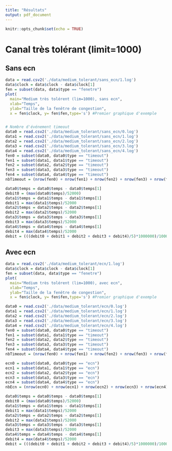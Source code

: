 ```yaml
---
title: "Résultats"
output: pdf_document
---
```


```r
knitr::opts_chunk$set(echo = TRUE)
```

# Canal très tolérant (limit=1000)

## Sans ecn

```r
data = read.csv2('./data/medium_tolerant/sans_ecn/1.log')
data$clock = data$clock - data$clock[1]
fen = subset(data, data$type == "fenetre")
plot(
  main="Medium très tolérent (lim=1000), sans ecn",
  xlab="Temps",
  ylab="Taille de la fenêtre de congestion",
  x = fen$clock, y= fen$fen,type='s') #Premier graphique d'exemple


# Nombre d'événement timeout
data0 = read.csv2('./data/medium_tolerant/sans_ecn/0.log')
data1 = read.csv2('./data/medium_tolerant/sans_ecn/1.log')
data2 = read.csv2('./data/medium_tolerant/sans_ecn/2.log')
data3 = read.csv2('./data/medium_tolerant/sans_ecn/3.log')
data4 = read.csv2('./data/medium_tolerant/sans_ecn/4.log')
fen0 = subset(data0, data0$type == "timeout")
fen1 = subset(data1, data1$type == "timeout")
fen2 = subset(data2, data2$type == "timeout")
fen3 = subset(data3, data3$type == "timeout")
fen4 = subset(data4, data4$type == "timeout")
nbTimeout = (nrow(fen0) + nrow(fen1) + nrow(fen2) + nrow(fen3) + nrow(fen4) )/5

data0$temps = data0$temps - data0$temps[1]
debit0 = (max(data0$temps)/52000)
data1$temps = data1$temps - data1$temps[1]
debit1 = max(data1$temps)/52000
data2$temps = data2$temps - data2$temps[1]
debit2 = max(data2$temps)/52000
data3$temps = data3$temps - data3$temps[1]
debit3 = max(data3$temps)/52000
data4$temps = data4$temps - data4$temps[1]
debit4 = max(data4$temps)/52000
debit = (((debit0 + debit1 + debit2 + debit3 + debit4)/5)*1000000)/1000 # En ko/s

```
## Avec ecn

```r
data = read.csv2('./data/medium_tolerant/ecn/1.log')
data$clock = data$clock - data$clock[1]
fen = subset(data, data$type == "fenetre")
plot(
  main="Medium très tolérent (lim=1000), avec ecn",
  xlab="Temps",
  ylab="Taille de la fenêtre de congestion",
  x = fen$clock, y= fen$fen,type='s') #Premier graphique d'exemple

data0 = read.csv2('./data/medium_tolerant/ecn/0.log')
data1 = read.csv2('./data/medium_tolerant/ecn/1.log')
data2 = read.csv2('./data/medium_tolerant/ecn/2.log')
data3 = read.csv2('./data/medium_tolerant/ecn/3.log')
data4 = read.csv2('./data/medium_tolerant/ecn/4.log')
fen0 = subset(data0, data0$type == "timeout")
fen1 = subset(data1, data1$type == "timeout")
fen2 = subset(data2, data2$type == "timeout")
fen3 = subset(data3, data3$type == "timeout")
fen4 = subset(data4, data4$type == "timeout")
nbTimeout = (nrow(fen0) + nrow(fen1) + nrow(fen2) + nrow(fen3) + nrow(fen4) )/5

ecn0 = subset(data0, data0$type == "ecn")
ecn1 = subset(data1, data1$type == "ecn")
ecn2 = subset(data2, data2$type == "ecn")
ecn3 = subset(data3, data3$type == "ecn")
ecn4 = subset(data4, data4$type == "ecn")
nbEcn = (nrow(ecn0) + nrow(ecn1) + nrow(ecn2) + nrow(ecn3) + nrow(ecn4) )/5

data0$temps = data0$temps - data0$temps[1]
debit0 = (max(data0$temps)/52000)
data1$temps = data1$temps - data1$temps[1]
debit1 = max(data1$temps)/52000
data2$temps = data2$temps - data2$temps[1]
debit2 = max(data2$temps)/52000
data3$temps = data3$temps - data3$temps[1]
debit3 = max(data3$temps)/52000
data4$temps = data4$temps - data4$temps[1]
debit4 = max(data4$temps)/52000
debit = (((debit0 + debit1 + debit2 + debit3 + debit4)/5)*1000000)/10000 # En ko/s
```